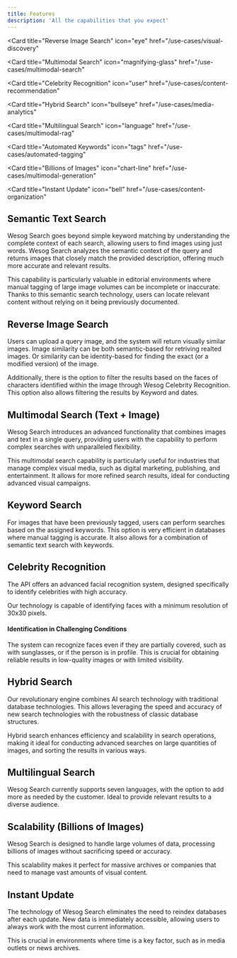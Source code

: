 ```yaml
---
title: Features
description: 'All the capabilities that you expect'
---
```


<CardGroup cols={3}>
<Card
  title="Semantic Text Search"
  icon="lightbulb"
  href="/use-cases/video-alerting"
></Card>

<Card
  title="Reverse Image Search"
  icon="eye"
  href="/use-cases/visual-discovery"
></Card>

<Card
  title="Multimodal Search"
  icon="magnifying-glass"
  href="/use-cases/multimodal-search"
></Card>

<Card
  title="Celebrity Recognition"
  icon="user"
  href="/use-cases/content-recommendation"
></Card>

<Card
  title="Hybrid Search"
  icon="bullseye"
  href="/use-cases/media-analytics"
></Card>

<Card
  title="Multilingual Search"
  icon="language"
  href="/use-cases/multimodal-rag"
></Card>

<Card
  title="Automated Keywords"
  icon="tags"
  href="/use-cases/automated-tagging"
></Card>

<Card
  title="Billions of Images"
  icon="chart-line"
  href="/use-cases/multimodal-generation"
></Card>

<Card
  title="Instant Update"
  icon="bell"
  href="/use-cases/content-organization"
></Card>



</CardGroup>

## Semantic Text Search

Wesog Search goes beyond simple keyword matching by understanding the complete context of each search, allowing users to find images using just words. Wesog Search analyzes the semantic context of the query and returns images that closely match the provided description, offering much more accurate and relevant results.

This capability is particularly valuable in editorial environments where manual tagging of large image volumes can be incomplete or inaccurate. Thanks to this semantic search technology, users can locate relevant content without relying on it being previously documented.


## Reverse Image Search
Users can upload a query image, and the system will return visually similar images.
Image similarity can be both semantic-based for retriving realted images. Or similarity can be identity-based for finding the exact (or a modified version) of the image.

Additionally, there is the option to filter the results based on the faces of characters identified within the image through Wesog Celebrity Recognition. This option also allows filtering the results by Keyword and dates.


## Multimodal Search (Text + Image)
Wesog Search introduces an advanced functionality that combines images and text in a single query, providing users with the capability to perform complex searches with unparalleled flexibility.

This multimodal search capability is particularly useful for industries that manage complex visual media, such as digital marketing, publishing, and entertainment. It allows for more refined search results, ideal for conducting advanced visual campaigns.


## Keyword Search
For images that have been previously tagged, users can perform searches based on the assigned keywords. This option is very efficient in databases where manual tagging is accurate. It also allows for a combination of semantic text search with keywords.


## Celebrity Recognition
The API offers an advanced facial recognition system, designed specifically to identify celebrities with high accuracy.

Our technology is capable of identifying faces with a minimum resolution of 30x30 pixels.

#### Identification in Challenging Conditions
The system can recognize faces even if they are partially covered, such as with sunglasses, or if the person is in profile. This is crucial for obtaining reliable results in low-quality images or with limited visibility.



## Hybrid Search
Our revolutionary engine combines AI search technology with traditional database technologies. This allows leveraging the speed and accuracy of new search technologies with the robustness of classic database structures.

Hybrid search enhances efficiency and scalability in search operations, making it ideal for conducting advanced searches on large quantities of images, and sorting the results in various ways.


## Multilingual Search

Wesog Search currently supports seven languages, with the option to add more as needed by the customer. Ideal to provide relevant results to a diverse audience.


## Scalability (Billions of Images)
Wesog Search is designed to handle large volumes of data, processing billions of images without sacrificing speed or accuracy.

This scalability makes it perfect for massive archives or companies that need to manage vast amounts of visual content.


## Instant Update
The technology of Wesog Search eliminates the need to reindex databases after each update. New data is immediately accessible, allowing users to always work with the most current information.

This is crucial in environments where time is a key factor, such as in media outlets or news archives.